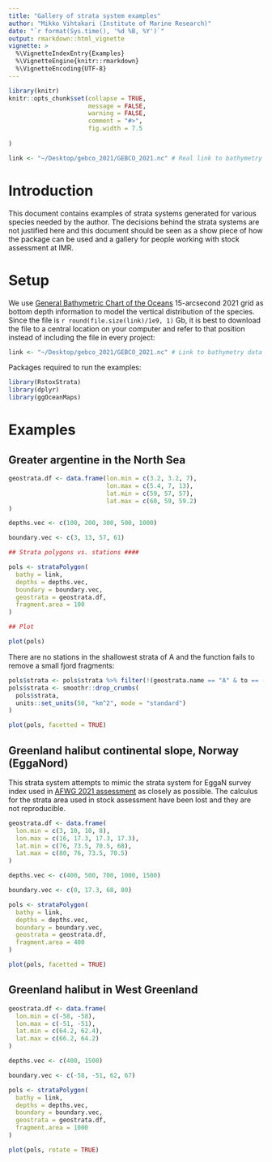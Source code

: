 ```yaml
---
title: "Gallery of strata system examples"
author: "Mikko Vihtakari (Institute of Marine Research)"
date: "`r format(Sys.time(), '%d %B, %Y')`"
output: rmarkdown::html_vignette
vignette: >
  %\VignetteIndexEntry{Examples}
  %\VignetteEngine{knitr::rmarkdown}
  %\VignetteEncoding{UTF-8}
---
```


```r
library(knitr)
knitr::opts_chunk$set(collapse = TRUE, 
                      message = FALSE, 
                      warning = FALSE, 
                      comment = "#>",
                      fig.width = 7.5
                      
)

link <- "~/Desktop/gebco_2021/GEBCO_2021.nc" # Real link to bathymetry (required for file size calculus)
```

# Introduction

This document contains examples of strata systems generated for various species needed by the author. The decisions behind the strata systems are not justified here and this document should be seen as a show piece of how the package can be used and a gallery for people working with stock assessment at IMR.

# Setup

We use [General Bathymetric Chart of the Oceans](https://www.gebco.net/data_and_products/gridded_bathymetry_data/) 15-arcsecond 2021 grid as bottom depth information to model the vertical distribution of the species. Since the file is `r round(file.size(link)/1e9, 1)` Gb, it is best to download the file to a central location on your computer and refer to that position instead of including the file in every project:

```r
link <- "~/Desktop/gebco_2021/GEBCO_2021.nc" # Link to bathymetry data
```

Packages required to run the examples:

```r
library(RstoxStrata)
library(dplyr)
library(ggOceanMaps)
```

# Examples

## Greater argentine in the North Sea

```r
geostrata.df <- data.frame(lon.min = c(3.2, 3.2, 7), 
                           lon.max = c(5.4, 7, 13), 
                           lat.min = c(59, 57, 57), 
                           lat.max = c(60, 59, 59.2)
)

depths.vec <- c(100, 200, 300, 500, 1000)

boundary.vec <- c(3, 13, 57, 61)

## Strata polygons vs. stations ####

pols <- strataPolygon(
  bathy = link, 
  depths = depths.vec, 
  boundary = boundary.vec,
  geostrata = geostrata.df,
  fragment.area = 100
)

## Plot 

plot(pols)
```

There are no stations in the shallowest strata of A and the function fails to remove a small fjord fragments:

```r
pols$strata <- pols$strata %>% filter(!(geostrata.name == "A" & to == -100))
pols$strata <- smoothr::drop_crumbs(
  pols$strata, 
  units::set_units(50, "km^2", mode = "standard")
)

plot(pols, facetted = TRUE)
```

## Greenland halibut continental slope, Norway (EggaNord)

This strata system attempts to mimic the strata system for EggaN survey index used in [AFWG 2021 assessment](https://www.ices.dk/sites/pub/Publication%20Reports/Advice/2021/2021/ghl.27.1-2.pdf) as closely as possible. The calculus for the strata area used in stock assessment have been lost and they are not reproducible.

```r
geostrata.df <- data.frame(
  lon.min = c(3, 10, 10, 8),
  lon.max = c(16, 17.3, 17.3, 17.3),
  lat.min = c(76, 73.5, 70.5, 68),
  lat.max = c(80, 76, 73.5, 70.5)
)

depths.vec <- c(400, 500, 700, 1000, 1500)

boundary.vec <- c(0, 17.3, 68, 80)

pols <- strataPolygon(
  bathy = link, 
  depths = depths.vec, 
  boundary = boundary.vec,
  geostrata = geostrata.df,
  fragment.area = 400
)

plot(pols, facetted = TRUE)
```

## Greenland halibut in West Greenland

```r
geostrata.df <- data.frame(
  lon.min = c(-58, -58),
  lon.max = c(-51, -51),
  lat.min = c(64.2, 62.4),
  lat.max = c(66.2, 64.2)
)

depths.vec <- c(400, 1500)

boundary.vec <- c(-58, -51, 62, 67)

pols <- strataPolygon(
  bathy = link, 
  depths = depths.vec, 
  boundary = boundary.vec,
  geostrata = geostrata.df,
  fragment.area = 1000
)

plot(pols, rotate = TRUE)
```
